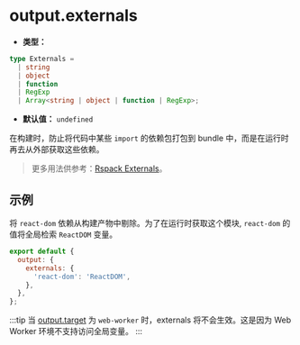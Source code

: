 # output.externals

- **类型：**

```ts
type Externals =
  | string
  | object
  | function
  | RegExp
  | Array<string | object | function | RegExp>;
```

- **默认值：** `undefined`

在构建时，防止将代码中某些 `import` 的依赖包打包到 bundle 中，而是在运行时再去从外部获取这些依赖。

> 更多用法供参考：[Rspack Externals](https://rspack.rs/zh/config/externals)。

## 示例

将 `react-dom` 依赖从构建产物中剔除。为了在运行时获取这个模块, `react-dom` 的值将全局检索 `ReactDOM` 变量。

```js
export default {
  output: {
    externals: {
      'react-dom': 'ReactDOM',
    },
  },
};
```

:::tip
当 [output.target](/config/output/target) 为 `web-worker` 时，externals 将不会生效。这是因为 Web Worker 环境不支持访问全局变量。
:::
